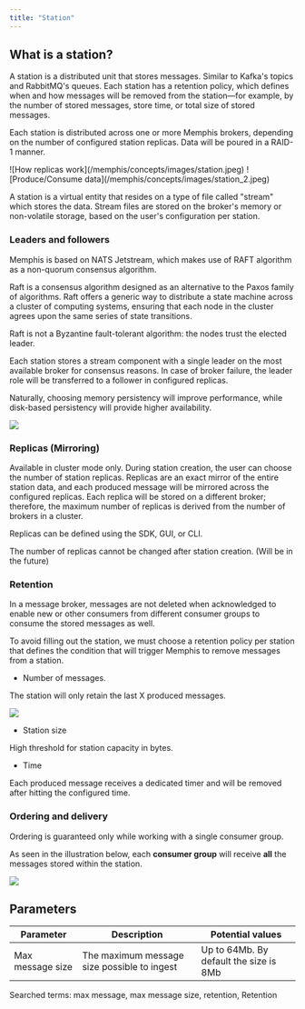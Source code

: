 ```yaml
---
title: "Station"
---
```


## What is a station?

A station is a distributed unit that stores messages. Similar to Kafka's topics
and RabbitMQ's queues. Each station has a retention policy, which defines when
and how messages will be removed from the station—for example, by the number of
stored messages, store time, or total size of stored messages.

Each station is distributed across one or more Memphis brokers, depending on the
number of configured station replicas. Data will be poured in a RAID-1 manner.

<Frame>![How replicas work](/memphis/concepts/images/station.jpeg)</Frame>

<Frame>![Produce/Consume data](/memphis/concepts/images/station_2.jpeg)</Frame>

A station is a virtual entity that resides on a type of file called "stream"
which stores the data. Stream files are stored on the broker's memory or
non-volatile storage, based on the user's configuration per station.

### Leaders and followers

Memphis is based on NATS Jetstream, which makes use of RAFT algorithm as a
non-quorum consensus algorithm.

Raft is a consensus algorithm designed as an alternative to the Paxos family of
algorithms. Raft offers a generic way to distribute a state machine across a
cluster of computing systems, ensuring that each node in the cluster agrees upon
the same series of state transitions.

Raft is not a Byzantine fault-tolerant algorithm: the nodes trust the elected
leader.

Each station stores a stream component with a single leader on the most
available broker for consensus reasons. In case of broker failure, the leader
role will be transferred to a follower in configured replicas.

Naturally, choosing memory persistency will improve performance, while
disk-based persistency will provide higher availability.

![](/memphis/concepts/images/stream.jpeg)

### Replicas (Mirroring)

Available in cluster mode only. During station creation, the user can choose the
number of station replicas. Replicas are an exact mirror of the entire station
data, and each produced message will be mirrored across the configured replicas.
Each replica will be stored on a different broker; therefore, the maximum number
of replicas is derived from the number of brokers in a cluster.

Replicas can be defined using the SDK, GUI, or CLI.

The number of replicas cannot be changed after station creation. (Will be in the
future)

### Retention

In a message broker, messages are not deleted when acknowledged to enable new or
other consumers from different consumer groups to consume the stored messages as
well.

To avoid filling out the station, we must choose a retention policy per station
that defines the condition that will trigger Memphis to remove messages from a
station.

- Number of messages.

The station will only retain the last X produced messages.

![](/memphis/concepts/images/retention.jpeg)

- Station size

High threshold for station capacity in bytes.

- Time

Each produced message receives a dedicated timer and will be removed after
hitting the configured time.

### Ordering and delivery

Ordering is guaranteed only while working with a single consumer group.

As seen in the illustration below, each **consumer group** will receive **all**
the messages stored within the station.

![](/memphis/concepts/images/ordering.jpeg)

## Parameters

| Parameter        | Description                                 | Potential values                       |
| ---------------- | ------------------------------------------- | -------------------------------------- |
| Max message size | The maximum message size possible to ingest | Up to 64Mb. By default the size is 8Mb |

Searched terms: max message, max message size, retention, Retention
